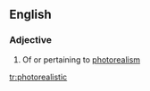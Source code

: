 ==English==

===Adjective===
{{en-adj}}

#{{art}} Of or pertaining to [[photorealism]]

[[tr:photorealistic]]